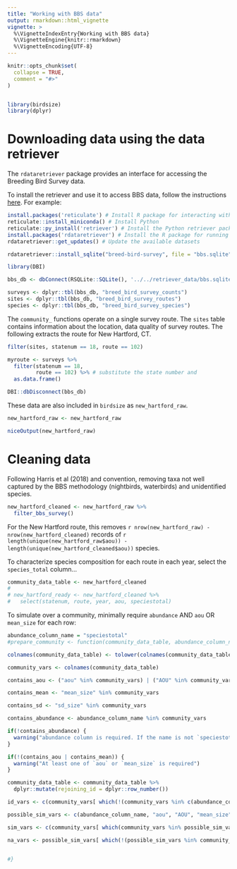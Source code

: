 ```yaml
---
title: "Working with BBS data"
output: rmarkdown::html_vignette
vignette: >
  %\VignetteIndexEntry{Working with BBS data}
  %\VignetteEngine{knitr::rmarkdown}
  %\VignetteEncoding{UTF-8}
---
```


```r
knitr::opts_chunk$set(
  collapse = TRUE,
  comment = "#>"
)


library(birdsize)
library(dplyr)

```


# Downloading data using the data retriever

The `rdataretriever` package provides an interface for accessing the Breeding Bird Survey data. 

To install the retriever and use it to access BBS data, follow the instructions [here](https://docs.ropensci.org/rdataretriever/#basic-installation). For example:

```r
install.packages('reticulate') # Install R package for interacting with Python
reticulate::install_miniconda() # Install Python
reticulate::py_install('retriever') # Install the Python retriever package
install.packages('rdataretriever') # Install the R package for running the retriever
rdataretriever::get_updates() # Update the available datasets

rdataretriever::install_sqlite("breed-bird-survey", file = "bbs.sqlite", data_dir = "../retriever_data")

library(DBI)

bbs_db <- dbConnect(RSQLite::SQLite(), '../../retriever_data/bbs.sqlite')

surveys <- dplyr::tbl(bbs_db, "breed_bird_survey_counts")
sites <- dplyr::tbl(bbs_db, "breed_bird_survey_routes")
species <- dplyr::tbl(bbs_db, "breed_bird_survey_species")

```

The `community_` functions operate on a single survey route. The `sites` table contains information about the location, data quality of survey routes. The following extracts the route for New Hartford, CT. 

```r

filter(sites, statenum == 18, route == 102)

myroute <- surveys %>%
  filter(statenum == 18,
         route == 102) %>% # substitute the state number and 
  as.data.frame() 

DBI::dbDisconnect(bbs_db)

```
These data are also included in `birdsize` as `new_hartford_raw`.

```r

new_hartford_raw <- new_hartford_raw

niceOutput(new_hartford_raw)

```



# Cleaning data

Following Harris et al (2018) and convention, removing taxa not well captured by the BBS methodology (nightbirds, waterbirds) and unidentified species.

```r

new_hartford_cleaned <- new_hartford_raw %>%
  filter_bbs_survey()

```


For the New Hartford route, this removes `r nrow(new_hartford_raw) - nrow(new_hartford_cleaned)` records of `r length(unique(new_hartford_raw$aou)) - length(unique(new_hartford_cleaned$aou))` species.

To characterize species composition for each route in each year, select the `species_total` column...

```r
community_data_table <- new_hartford_cleaned
# 
# new_hartford_ready <- new_hartford_cleaned %>%
#   select(statenum, route, year, aou, speciestotal)

```

To simulate over a community, minimally require `abundance` AND `aou` OR `mean_size` for each row:

```r
abundance_column_name = "speciestotal"
#prepare_community <- function(community_data_table, abundance_column_name = "speciestotal") {

colnames(community_data_table) <- tolower(colnames(community_data_table))

community_vars <- colnames(community_data_table)

contains_aou <- ("aou" %in% community_vars) | ("AOU" %in% community_vars)

contains_mean <- "mean_size" %in% community_vars

contains_sd <- "sd_size" %in% community_vars

contains_abundance <- abundance_column_name %in% community_vars

if(!contains_abundance) {
  warning("abundance column is required. If the name is not `speciestotal` specify using the `abundance_column_name` argument")
}

if(!(contains_aou | contains_mean)) {
  warning("At least one of `aou` or `mean_size` is required")
}

community_data_table <- community_data_table %>%
  dplyr::mutate(rejoining_id = dplyr::row_number())

id_vars <- c(community_vars[ which(!(community_vars %in% c(abundance_column_name, "aou", "AOU", "mean_size", "sd_size", "speciestotal")))], "rejoining_id")

possible_sim_vars <- c(abundance_column_name, "aou", "AOU", "mean_size", "sd_size", "speciestotal")

sim_vars <- c(community_vars[ which(community_vars %in% possible_sim_vars)], "rejoining_id")

na_vars <- possible_sim_vars[ which(!(possible_sim_vars %in% community_vars))]


#}


```



